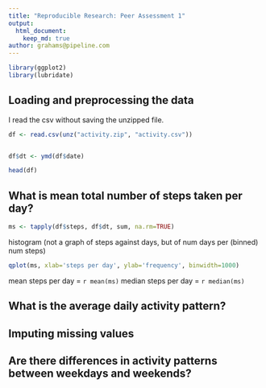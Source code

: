 ---
title: "Reproducible Research: Peer Assessment 1"
output: 
  html_document:
    keep_md: true
author: grahams@pipeline.com
---

```{r echo=TRUE}
library(ggplot2)
library(lubridate)
```

## Loading and preprocessing the data

I read the csv without saving the unzipped file.
```{r echo=TRUE}
df <- read.csv(unz("activity.zip", "activity.csv"))


df$dt <- ymd(df$date)

head(df)
```


## What is mean total number of steps taken per day?
```{r echo=TRUE}
ms <- tapply(df$steps, df$dt, sum, na.rm=TRUE)

```
histogram (not a graph of steps against days, but of num days per (binned) num steps)

``` {r echo=TRUE}
qplot(ms, xlab='steps per day', ylab='frequency', binwidth=1000)
```

mean steps per day = ```r mean(ms) ```
median steps per day = ```r median(ms) ```

## What is the average daily activity pattern?



## Imputing missing values



## Are there differences in activity patterns between weekdays and weekends?
